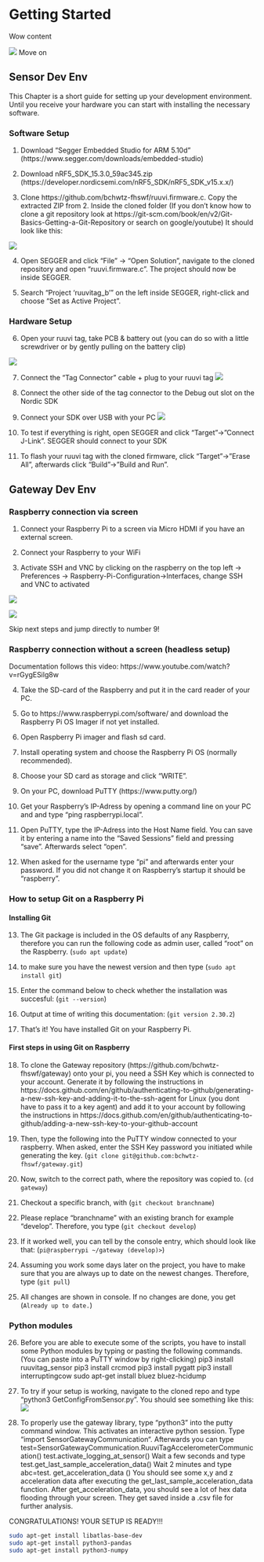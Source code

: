 # Getting Started

Wow content

![](./gfx/org/systemarchitecture-highlevel.png)
Move on

## Sensor Dev Env

This Chapter is a short guide for setting up your development environment. Until you receive your hardware you can start with installing the necessary software.

### Software Setup

1. Download “Segger Embedded Studio for ARM 5.10d” (https://www.segger.com/downloads/embedded-studio)

2. Download nRF5_SDK_15.3.0_59ac345.zip (https://developer.nordicsemi.com/nRF5_SDK/nRF5_SDK_v15.x.x/)

3. Clone https://github.com/bchwtz-fhswf/ruuvi.firmware.c. Copy the extracted ZIP from 2. Inside the cloned folder (If you don’t know how to clone a git repository look at https://git-scm.com/book/en/v2/Git-Basics-Getting-a-Git-Repository or search on google/youtube)
It should look like this:

![](./gfx/org/nRF_in_Ruuvi_folder.png)

4. Open SEGGER and click “File” -> “Open Solution”, navigate to the cloned repository and open “ruuvi.firmware.c”. The project should now be inside SEGGER.

5. Search “Project ‘ruuvitag_b’” on the left inside SEGGER, right-click and choose “Set as Active Project”.

### Hardware Setup

6. Open your ruuvi tag, take PCB & battery out (you can do so with a little screwdriver or by gently pulling on the battery clip)

![](./gfx/org/Tag_Demontage.jpg)

7. Connect the “Tag Connector” cable + plug to your ruuvi tag
![](./gfx/org/Tag_connector.jpg)
8. Connect the other side of the tag connector to the Debug out slot on the Nordic SDK

9. Connect your SDK over USB with your PC
![](./gfx/org/SDK_SetUp.jpg)

10. To test if everything is right, open SEGGER and click “Target”->”Connect J-Link”. SEGGER should connect to your SDK

11. To flash your ruuvi tag with the cloned firmware, click “Target”->”Erase All”, afterwards click “Build”->”Build and Run”. 



## Gateway Dev Env
### Raspberry connection via screen

1. Connect your Raspberry Pi to a screen via Micro HDMI if you have an external screen.

2. Connect your Raspberry to your WiFi

3. Activate SSH and VNC by clicking on the raspberry on the top left -> Preferences -> Raspberry-Pi-Configuration->Interfaces, change SSH and VNC to activated

![](./gfx/org/Raspberry_setup1.PNG)

![](./gfx/org/Raspberry_setup2.PNG)

Skip next steps and jump directly to number 9!

### Raspberry connection without a screen (headless setup)
Documentation follows this video: https://www.youtube.com/watch?v=rGygESilg8w

4. Take the SD-card of the Raspberry and put it in the card reader of your PC.

5. Go to https://www.raspberrypi.com/software/ and download the Raspberry Pi OS Imager if not yet installed.

6. Open Raspberry Pi imager and flash sd card.

7. Install operating system and choose the Raspberry Pi OS (normally recommended).

8. Choose your SD card as storage and click "WRITE".   

9. On your PC, download PuTTY (https://www.putty.org/)

10. Get your Raspberry’s IP-Adress by opening a command line on your PC and and type “ping raspberrypi.local”.

11. Open PuTTY, type the IP-Adress into the Host Name field. You can save it by entering a name into the “Saved Sessions” field and pressing “save”. Afterwards select “open”.

12. When asked for the username type “pi” and afterwards enter your password. If you did not change it on Raspberry’s startup it should be “raspberry”.

### How to setup Git on a Raspberry Pi

#### Installing Git
13. The Git package is included in the OS defaults of any Raspberry, therefore you can run the following code as admin user, called "root" on the Raspberry.
(`sudo apt update`)

14. to make sure you have the newest version and then type
(`sudo apt install git`)

15. Enter the command below to check whether the installation was succesful:
(`git --version`)

16. Output at time of writing this documentation:
(`git version 2.30.2`)

17. That’s it! You have installed Git on your Raspberry Pi.

#### First steps in using Git on Raspberry
18. To clone the Gateway repository (https://github.com/bchwtz-fhswf/gateway) onto your pi, you need a SSH Key which is connected to your account. Generate it by following the instructions in https://docs.github.com/en/github/authenticating-to-github/generating-a-new-ssh-key-and-adding-it-to-the-ssh-agent for Linux (you dont have to pass it to a key agent) and add it to your account by following the instructions in https://docs.github.com/en/github/authenticating-to-github/adding-a-new-ssh-key-to-your-github-account 

19. Then, type the following into the PuTTY window connected to your raspberry. When asked, enter the SSH Key password you initiated while generating the key.
(`git clone git@github.com:bchwtz-fhswf/gateway.git`)

20. Now, switch to the correct path, where the repository was copied to.
(`cd gateway`)

21. Checkout a specific branch, with
(`git checkout branchname`)

22. Please replace "branchname" with an existing branch for example "develop". Therefore, you type
(`git checkout develop`)

23. If it worked well, you can tell by the console entry, which should look like that:
(`pi@raspberrypi ~/gateway (develop)>`)

24. Assuming you work some days later on the project, you have to make sure that you are always up to date on the newest changes. Therefore, type 
(`git pull`)

25. All changes are shown in console. If no changes are done, you get
(`Already up to date.`)


### Python modules

26. Before you are able to execute some of the scripts, you have to install some Python modules by typing or pasting the following commands. (You can paste into a PuTTY window by right-clicking) 
pip3 install ruuvitag_sensor
pip3 install crcmod
pip3 install pygatt
pip3 install interruptingcow
sudo apt-get install bluez bluez-hcidump

27. To try if your setup is working, navigate to the cloned repo and type “python3 GetConfigFromSensor.py”. You should see something like this:
![](./gfx/org/Test.png)

28. To properly use the gateway library, type “python3” into the putty command window. This activates an interactive python session. Type “import SensorGatewayCommunication“. Afterwards you can type
test=SensorGatewayCommunication.RuuviTagAccelerometerCommunication()
test.activate_logging_at_sensor()
Wait a few seconds and type
test.get_last_sample_acceleration_data()
Wait 2 minutes and type
abc=test. get_acceleration_data () 
You should see some x,y and z acceleration data after executing the get_last_sample_acceleration_data function. After get_acceleration_data, you should see a lot of hex data flooding through your screen. They get saved inside a .csv file for further analysis. 

CONGRATULATIONS! YOUR SETUP IS READY!!!







```bash
sudo apt-get install libatlas-base-dev
sudo apt-get install python3-pandas
sudo apt-get install python3-numpy
```


